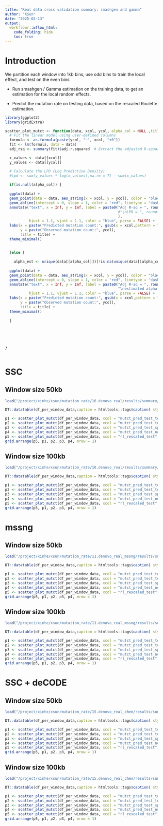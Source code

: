 ```yaml
---
title: "Real data cross validation summary: smashgen and gamma"
author: "XSun"
date: "2025-02-13"
output:
  workflowr::wflow_html:
    code_folding: hide
    toc: true
---
```


# Introduction

We partition each window into 1kb bins, use odd bins to train the local effect, and test on the even bins

- Run smashgen / Gamma estimation on the training data, to get an estimation for the local random effects.

- Predict the mutation rate on testing data, based on the rescaled Roulette estimation.


```r
library(ggplot2)
library(gridExtra)

scatter_plot_mutct <- function(data, xcol, ycol, alpha_col = NULL ,title=NULL) {
  # Fit the linear model using user-defined columns
  formula <- as.formula(paste(ycol, "~", xcol, "+0"))
  fit <- lm(formula, data = data)
  adj_rsq <- summary(fit)$adj.r.squared  # Extract the adjusted R-squared

  x_values <- data[[xcol]]
  y_values <- data[[ycol]]

  # Calculate the LPD (Log Predictive Density)
  #lpd <- sum(y_values * log(x_values),na.rm = T) - sum(x_values)
  
  if(is.null(alpha_col)) {
    
  ggplot(data) +
  geom_point(data = data, aes_string(x = xcol, y = ycol), color = "black") +
  geom_abline(intercept = 0, slope = 1, color = "red", linetype = "dashed") +
  annotate("text", x = Inf, y = Inf, label = paste0("Adj R-sq = ", round(adj_rsq, 3) #, 
                                                    #"\nLPD = ", round(lpd, 3)
                                                    ),
           hjust = 1.1, vjust = 1.1, color = "blue", parse = FALSE) +  # Adjust text positioning and color
  labs(x = paste("Predicted mutation count:", gsub(x = xcol,pattern = "mutct_pred_test_",replacement = "")),
       y = paste("Observed mutation count:", ycol),
       title = title) +
  theme_minimal()
    
    
  }else {
    
    alpha_est <- unique(data[[alpha_col]])[!is.na(unique(data[[alpha_col]]))]
    
  ggplot(data) +
  geom_point(data = data, aes_string(x = xcol, y = ycol), color = "black") +
  geom_abline(intercept = 0, slope = 1, color = "red", linetype = "dashed") +
  annotate("text", x = Inf, y = Inf, label = paste0("Adj R-sq = ", round(adj_rsq, 3) , 
                                                    "\nestimated alpha = ", round(alpha_est, 3)),
           hjust = 1.1, vjust = 1.1, color = "blue", parse = FALSE) +  # Adjust text positioning and color
  labs(x = paste("Predicted mutation count:", gsub(x = xcol,pattern = "mutct_pred_test_",replacement = "")),
       y = paste("Observed mutation count:", ycol),
       title = title) +
  theme_minimal()
    
  }
  
  
  
  
  
}
  
```

# SSC 

## Window size 50kb

```r

load("/project/xinhe/xsun/mutation_rate/10.denovo_real/results/summary/ssc_trost_per_window_chr1_50kb_frac4_halftt.rdata")

DT::datatable(df_per_window_data,caption = htmltools::tags$caption( style = 'caption-side: left; text-align: left; color:black;  font-size:150% ;','Details for each window'),options = list(pageLength = 10) )

p1 <- scatter_plot_mutct(df_per_window_data, xcol = "mutct_pred_test_total_gamma", ycol = "obs_test", alpha_col = "alpha_nsp_est_gamma",title = "Total effect -- Gamma")
p2 <- scatter_plot_mutct(df_per_window_data, xcol = "mutct_pred_test_total_smashgen", ycol = "obs_test",title = "Total effect -- smashgen")
p3 <- scatter_plot_mutct(df_per_window_data, xcol = "mutct_pred_test_spatial_smashgen", ycol = "obs_test",title = "Spatial only -- smashgen")
p4 <- scatter_plot_mutct(df_per_window_data, xcol = "mutct_pred_test_nonspatial_smashgen", ycol = "obs_test",title = "Non-Spatial only -- smashgen")
p5 <- scatter_plot_mutct(df_per_window_data, xcol = "rl_rescaled_test", ycol = "obs_test",title = "Roulette baseline")
grid.arrange(p5, p1, p2, p3, p4, nrow = 1)
```

## Window size 100kb

```r

load("/project/xinhe/xsun/mutation_rate/10.denovo_real/results/summary/ssc_trost_per_window_chr1_100kb_frac4_halftt.rdata")

DT::datatable(df_per_window_data,caption = htmltools::tags$caption( style = 'caption-side: left; text-align: left; color:black;  font-size:150% ;','Details for each window'),options = list(pageLength = 10) )

p1 <- scatter_plot_mutct(df_per_window_data, xcol = "mutct_pred_test_total_gamma", ycol = "obs_test", alpha_col = "alpha_nsp_est_gamma",title = "Total effect -- Gamma")
p2 <- scatter_plot_mutct(df_per_window_data, xcol = "mutct_pred_test_total_smashgen", ycol = "obs_test",title = "Total effect -- smashgen")
p3 <- scatter_plot_mutct(df_per_window_data, xcol = "mutct_pred_test_spatial_smashgen", ycol = "obs_test",title = "Spatial only -- smashgen")
p4 <- scatter_plot_mutct(df_per_window_data, xcol = "mutct_pred_test_nonspatial_smashgen", ycol = "obs_test",title = "Non-Spatial only -- smashgen")
p5 <- scatter_plot_mutct(df_per_window_data, xcol = "rl_rescaled_test", ycol = "obs_test",title = "Roulette baseline")
grid.arrange(p5, p1, p2, p3, p4, nrow = 1)
```

# mssng

## Window size 50kb

```r

load("/project/xinhe/xsun/mutation_rate/11.denovo_real_mssng/results/summary/mssng_trost_per_window_chr1_50kb_frac4_halftt.rdata")

DT::datatable(df_per_window_data,caption = htmltools::tags$caption( style = 'caption-side: left; text-align: left; color:black;  font-size:150% ;','Details for each window'),options = list(pageLength = 10) )

p1 <- scatter_plot_mutct(df_per_window_data, xcol = "mutct_pred_test_total_gamma", ycol = "obs_test", alpha_col = "alpha_nsp_est_gamma",title = "Total effect -- Gamma")
p2 <- scatter_plot_mutct(df_per_window_data, xcol = "mutct_pred_test_total_smashgen", ycol = "obs_test",title = "Total effect -- smashgen")
p3 <- scatter_plot_mutct(df_per_window_data, xcol = "mutct_pred_test_spatial_smashgen", ycol = "obs_test",title = "Spatial only -- smashgen")
p4 <- scatter_plot_mutct(df_per_window_data, xcol = "mutct_pred_test_nonspatial_smashgen", ycol = "obs_test",title = "Non-Spatial only -- smashgen")
p5 <- scatter_plot_mutct(df_per_window_data, xcol = "rl_rescaled_test", ycol = "obs_test",title = "Roulette baseline")
grid.arrange(p5, p1, p2, p3, p4, nrow = 1)
```

## Window size 100kb

```r

load("/project/xinhe/xsun/mutation_rate/11.denovo_real_mssng/results/summary/mssng_trost_per_window_chr1_100kb_frac4_halftt.rdata")

DT::datatable(df_per_window_data,caption = htmltools::tags$caption( style = 'caption-side: left; text-align: left; color:black;  font-size:150% ;','Details for each window'),options = list(pageLength = 10) )

p1 <- scatter_plot_mutct(df_per_window_data, xcol = "mutct_pred_test_total_gamma", ycol = "obs_test", alpha_col = "alpha_nsp_est_gamma",title = "Total effect -- Gamma")
p2 <- scatter_plot_mutct(df_per_window_data, xcol = "mutct_pred_test_total_smashgen", ycol = "obs_test",title = "Total effect -- smashgen")
p3 <- scatter_plot_mutct(df_per_window_data, xcol = "mutct_pred_test_spatial_smashgen", ycol = "obs_test",title = "Spatial only -- smashgen")
p4 <- scatter_plot_mutct(df_per_window_data, xcol = "mutct_pred_test_nonspatial_smashgen", ycol = "obs_test",title = "Non-Spatial only -- smashgen")
p5 <- scatter_plot_mutct(df_per_window_data, xcol = "rl_rescaled_test", ycol = "obs_test",title = "Roulette baseline")
grid.arrange(p5, p1, p2, p3, p4, nrow = 1)
```




# SSC + deCODE

## Window size 50kb

```r

load("/project/xinhe/xsun/mutation_rate/15.denovo_real_chen/results/summary/chen_per_window_chr1_50kb_frac4_halftt.rdata")

DT::datatable(df_per_window_data,caption = htmltools::tags$caption( style = 'caption-side: left; text-align: left; color:black;  font-size:150% ;','Details for each window'),options = list(pageLength = 10) )

p1 <- scatter_plot_mutct(df_per_window_data, xcol = "mutct_pred_test_total_gamma", ycol = "obs_test", alpha_col = "alpha_nsp_est_gamma",title = "Total effect -- Gamma")
p2 <- scatter_plot_mutct(df_per_window_data, xcol = "mutct_pred_test_total_smashgen", ycol = "obs_test",title = "Total effect -- smashgen")
p3 <- scatter_plot_mutct(df_per_window_data, xcol = "mutct_pred_test_spatial_smashgen", ycol = "obs_test",title = "Spatial only -- smashgen")
p4 <- scatter_plot_mutct(df_per_window_data, xcol = "mutct_pred_test_nonspatial_smashgen", ycol = "obs_test",title = "Non-Spatial only -- smashgen")
p5 <- scatter_plot_mutct(df_per_window_data, xcol = "rl_rescaled_test", ycol = "obs_test",title = "Roulette baseline")
grid.arrange(p5, p1, p2, p3, p4, nrow = 1)
```

## Window size 100kb

```r

load("/project/xinhe/xsun/mutation_rate/15.denovo_real_chen/results/summary/chen_per_window_chr1_100kb_frac4_halftt.rdata")

DT::datatable(df_per_window_data,caption = htmltools::tags$caption( style = 'caption-side: left; text-align: left; color:black;  font-size:150% ;','Details for each window'),options = list(pageLength = 10) )

p1 <- scatter_plot_mutct(df_per_window_data, xcol = "mutct_pred_test_total_gamma", ycol = "obs_test", alpha_col = "alpha_nsp_est_gamma",title = "Total effect -- Gamma")
p2 <- scatter_plot_mutct(df_per_window_data, xcol = "mutct_pred_test_total_smashgen", ycol = "obs_test",title = "Total effect -- smashgen")
p3 <- scatter_plot_mutct(df_per_window_data, xcol = "mutct_pred_test_spatial_smashgen", ycol = "obs_test",title = "Spatial only -- smashgen")
p4 <- scatter_plot_mutct(df_per_window_data, xcol = "mutct_pred_test_nonspatial_smashgen", ycol = "obs_test",title = "Non-Spatial only -- smashgen")
p5 <- scatter_plot_mutct(df_per_window_data, xcol = "rl_rescaled_test", ycol = "obs_test",title = "Roulette baseline")
grid.arrange(p5, p1, p2, p3, p4, nrow = 1)
```



